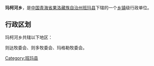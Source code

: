 {{中国乡级行政区
| 行政区全称 = 玛柯河乡
| 景观照片文件名 =
| 景观照片描述 =
| 汉语拼音 =
| 通用拼音 =
| 注音符號 =
| 其它标音类型1 =
| 其它标音1 =
| 其它标音类型2 =
| 其它标音2 =
| 其它语言类型1 =
| 其它语言地名1 =
| 其它语言类型2 =
| 其它语言地名2 =
| 上级行政区 = [[青海省|青海省]][[果洛藏族自治州|果洛藏族自治州]][[班玛县|班玛县]]
| 行政区类别 = [[乡|乡]]
| 行政区划代码 =
| 地理坐标 =
| 总面积 =
| 户籍人口 =
| 户籍人口年份 =
| 常住人口 =
| 常住人口年份 =
| 人口密度 =
| 行政区划 =
| 官方网站 =
| 政府驻地 =
| 邮政编码 =
| 毗邻行政区 =
| 位置图文件名 =
| 位置图描述 =
}}
'''玛柯河乡'''，是[[中华人民共和国|中国]][[青海省|青海省]][[果洛藏族自治州|果洛藏族自治州]][[班玛县|班玛县]]下辖的一个[[乡镇|乡镇]]级行政单位。

== 行政区划 ==
玛柯河乡共辖以下地区：

则达牧委会、则多牧委会、玛格勒牧委会。

{{青海小作品}}
{{班玛县行政区划}}

[[Category:班玛县|Category:班玛县]]